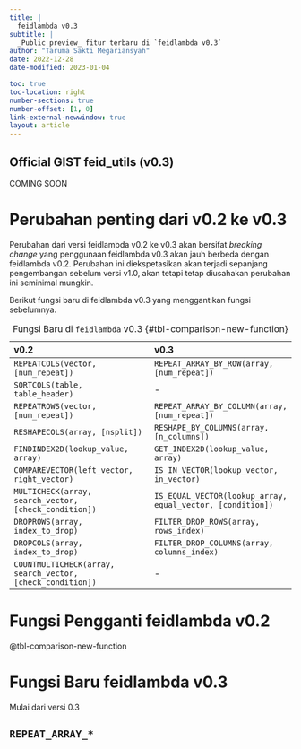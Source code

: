 ```yaml
---
title: |
  feidlambda v0.3
subtitle: |
  _Public preview_ fitur terbaru di `feidlambda v0.3`
author: "Taruma Sakti Megariansyah"
date: 2022-12-28
date-modified: 2023-01-04

toc: true
toc-location: right
number-sections: true
number-offset: [1, 0]
link-external-newwindow: true
layout: article
---
```


::: {.callout-important icon="false" .text-center}
## Official GIST **feid_utils** (v0.3)

COMING SOON
:::

# Perubahan penting dari v0.2 ke v0.3 {.unnumbered}

Perubahan dari versi feidlambda v0.2 ke v0.3 akan bersifat _breaking change_ yang penggunaan feidlambda v0.3 akan jauh berbeda dengan feidlambda v0.2. Perubahan ini diekspetasikan akan terjadi sepanjang pengembangan sebelum versi v1.0, akan tetapi tetap diusahakan perubahan ini seminimal mungkin. 

Berikut fungsi baru di feidlambda v0.3 yang menggantikan fungsi sebelumnya.

::: {.column-page}

v0.2 | v0.3
:- | :- 
`REPEATCOLS(vector, [num_repeat])` | `REPEAT_ARRAY_BY_ROW(array, [num_repeat])`
`SORTCOLS(table, table_header)` | -
`REPEATROWS(vector, [num_repeat])` | `REPEAT_ARRAY_BY_COLUMN(array, [num_repeat])`
`RESHAPECOLS(array, [nsplit])` | `RESHAPE_BY_COLUMNS(array, [n_columns])`
`FINDINDEX2D(lookup_value, array)` | `GET_INDEX2D(lookup_value, array)`
`COMPAREVECTOR(left_vector, right_vector)` | `IS_IN_VECTOR(lookup_vector, in_vector)` 
`MULTICHECK(array, search_vector, [check_condition])` | `IS_EQUAL_VECTOR(lookup_array, equal_vector, [condition])`
`DROPROWS(array, index_to_drop)` | `FILTER_DROP_ROWS(array, rows_index)`
`DROPCOLS(array, index_to_drop)` | `FILTER_DROP_COLUMNS(array, columns_index)`
`COUNTMULTICHECK(array, search_vector, [check_condition])` | - 

: Fungsi Baru di `feidlambda` v0.3 {#tbl-comparison-new-function}

:::

# Fungsi Pengganti feidlambda v0.2 {.unnumbered}

@tbl-comparison-new-function

##


# Fungsi Baru feidlambda v0.3 {.unnumbered .unlisted}

Mulai dari versi 0.3 

## `REPEAT_ARRAY_*`


